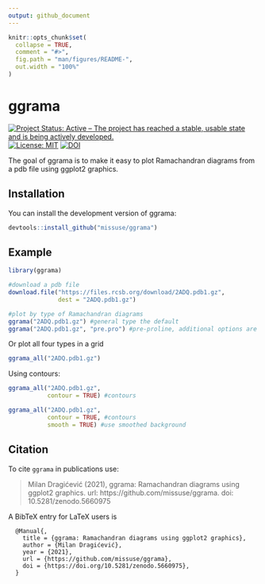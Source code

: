 ```yaml
---
output: github_document
---
```


<!-- README.md is generated from README.Rmd. Please edit that file -->

```r
knitr::opts_chunk$set(
  collapse = TRUE,
  comment = "#>",
  fig.path = "man/figures/README-",
  out.width = "100%"
)
```

# ggrama

<!-- badges: start -->
[![Project Status: Active – The project has reached a stable, usable state and is being actively developed.](http://www.repostatus.org/badges/latest/active.svg)](http://www.repostatus.org/#active)
[![License: MIT](https://img.shields.io/badge/License-MIT-blue.svg)](https://opensource.org/licenses/MIT)
[![DOI](https://zenodo.org/badge/424568391.svg)](https://zenodo.org/badge/latestdoi/424568391)
<!-- badges: end -->

The goal of ggrama is to make it easy to plot Ramachandran diagrams from a pdb file using ggplot2 graphics.

## Installation

You can install the development version of ggrama:

``` r
devtools::install_github("missuse/ggrama")
```

## Example  

```r
library(ggrama)

#download a pdb file
download.file("https://files.rcsb.org/download/2ADQ.pdb1.gz",
              dest = "2ADQ.pdb1.gz")

#plot by type of Ramachandran diagrams
ggrama("2ADQ.pdb1.gz") #general type the default
ggrama("2ADQ.pdb1.gz", "pre.pro") #pre-proline, additional options are glycine and proline
```

Or plot all four types in a grid

```r
ggrama_all("2ADQ.pdb1.gz")

```

Using contours:

```r
ggrama_all("2ADQ.pdb1.gz",
           contour = TRUE) #contours
```


```r
ggrama_all("2ADQ.pdb1.gz",
           contour = TRUE, #contours
           smooth = TRUE) #use smoothed background
```

## Citation

To cite `ggrama` in publications use:

> Milan Dragićević (2021), ggrama: Ramachandran diagrams using ggplot2 graphics. url: https://github.com/missuse/ggrama. doi: 10.5281/zenodo.5660975

A BibTeX entry for LaTeX users is

```{}
  @Manual{,
    title = {ggrama: Ramachandran diagrams using ggplot2 graphics},
    author = {Milan Dragićević},
    year = {2021},
    url = {https://github.com/missuse/ggrama},
    doi = {https://doi.org/10.5281/zenodo.5660975},
  }
```

